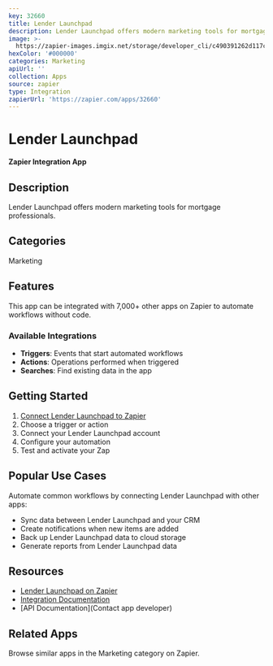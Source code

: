 ```yaml
---
key: 32660
title: Lender Launchpad
description: Lender Launchpad offers modern marketing tools for mortgage professionals.
image: >-
  https://zapier-images.imgix.net/storage/developer_cli/c490391262d117c5904c401e0bb61656.png?auto=format%2Ccompress&ixlib=python-3.0.0&q=50
hexColor: '#000000'
categories: Marketing
apiUrl: ''
collection: Apps
source: zapier
type: Integration
zapierUrl: 'https://zapier.com/apps/32660'
---
```

# Lender Launchpad

**Zapier Integration App**

## Description

Lender Launchpad offers modern marketing tools for mortgage professionals.

## Categories

Marketing

## Features

This app can be integrated with 7,000+ other apps on Zapier to automate workflows without code.

### Available Integrations

- **Triggers**: Events that start automated workflows
- **Actions**: Operations performed when triggered
- **Searches**: Find existing data in the app

## Getting Started

1. [Connect Lender Launchpad to Zapier](https://zapier.com/apps/32660)
2. Choose a trigger or action
3. Connect your Lender Launchpad account
4. Configure your automation
5. Test and activate your Zap

## Popular Use Cases

Automate common workflows by connecting Lender Launchpad with other apps:

- Sync data between Lender Launchpad and your CRM
- Create notifications when new items are added
- Back up Lender Launchpad data to cloud storage
- Generate reports from Lender Launchpad data

## Resources

- [Lender Launchpad on Zapier](https://zapier.com/apps/32660)
- [Integration Documentation](https://zapier.com/apps/32660/integrations)
- [API Documentation](Contact app developer)

## Related Apps

Browse similar apps in the Marketing category on Zapier.
